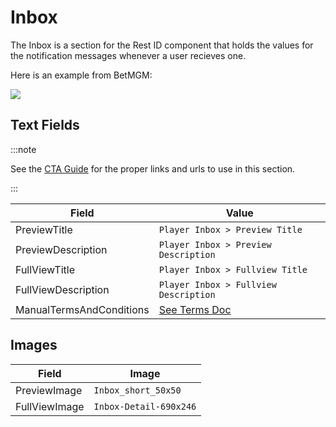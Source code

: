 
# Inbox

The Inbox is a section for the Rest ID component that holds the values for the notification messages whenever a user recieves one.

Here is an example from BetMGM:

<img className="my-3 max-w-xl" src={betMgmInbox} />

## Text Fields

:::note

See the [CTA Guide](#) for the proper links and urls to use in this section.

:::

| Field | Value |
| --- | --- |
| PreviewTitle | `Player Inbox > Preview Title` |
| PreviewDescription | `Player Inbox > Preview Description` |
| FullViewTitle | `Player Inbox > Fullview Title` |
| FullViewDescription | `Player Inbox > Fullview Description` |
| ManualTermsAndConditions | [See Terms Doc](./documents#terms-and-conditions) |

## Images

| Field | Image |
| --- | --- |
| PreviewImage | `Inbox_short_50x50` |
| FullViewImage  | `Inbox-Detail-690x246` |